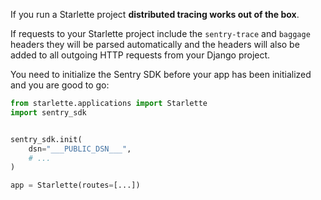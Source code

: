 If you run a Starlette project **distributed tracing works out of the box**.

If requests to your Starlette project include the `sentry-trace` and `baggage` headers they will be parsed automatically and the headers will also be added to all outgoing HTTP requests from your Django project.

You need to initialize the Sentry SDK before your app has been initialized and you are good to go:

```python
from starlette.applications import Starlette
import sentry_sdk


sentry_sdk.init(
    dsn="___PUBLIC_DSN___",
    # ...
)

app = Starlette(routes=[...])
```

<PlatformContent includePath="distributed-tracing/instrumentation/automatic-instrumentation/configuration/" />

<PlatformContent includePath="distributed-tracing/instrumentation/automatic-instrumentation/verification/" />
